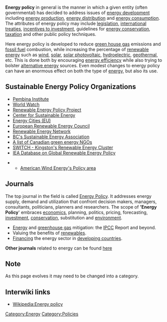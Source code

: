 '''Energy policy''' in general is the manner in which a given entity (often governmental) has decided to address issues of [[energy development]] including [[energy production]], [[energy distribution]] and [[energy consumption]]. The attributes of energy policy may include [[legislation]], [[international treaties]], [[incentives to investment]], guidelines for [[energy conservation]], [[taxation]] and other public policy techniques. 

Here energy policy is developed to reduce [[green house gas]] emissions and [[fossil fuel]] combustion, while increasing the percentage of [[renewable energy]] such as [[wind]], [[solar]], [[solar photovoltaic]], [[hydroelectric]], [[geothermal]], etc. This is done both by encouraging [[energy efficiency]] while also trying to bolster [[alternative energy]] sources. Even modest changes to energy policy can have an enormous effect on both the type of [[energy]], but also its use.

== Sustainable Energy Policy Organizations ==
* [http://communities.pembina.org/work/energy-policy Pembina Institute]
* [http://www.worldwatch.org/node/1698 World Watch]
* [http://www.repp.org/ Renewable Energy Policy Project]
* [http://www.cse.org.uk/ Center for Sustainable Energy]
* [http://www.energie-cites.eu/ Energy Cities (EU)]
* [http://www.erec-renewables.org/ European Renewable Energy Council]
* [http://www.ren21.net/ Renewable Energy Network]
* [http://www.bcsea.org/policy/ BC's Sustainable Energy Association]
* [http://www.cleanenergyclassrooms.ca/green-energy-ngos/ A list of Canadian green energy NGOs]
* [http://www.switchkingston.ca/ SWITCH - Kingston's Renewable Energy Cluster]
* [http://www.iea.org/textbase/pm/grindex.aspx IEA Database on Global Renewable Energy Policy]

** [http://www.awea.org/policy/ American Wind Energy's Policy area]

== Journals ==

The top journal in the field is called [http://www.elsevier.com/wps/find/journaldescription.cws_home/30414/description#description Energy Policy]. It addresses energy supply, demand and utilization that confront decision makers, managers, consultants, politicians, planners and researchers. The scope of ''''Energy Policy'''' embraces [[economics]], planning, politics, pricing, forecasting, [[investment]], [[conservation]], substitution and [[environment]].
* [[Energy]] and [[greenhouse gas]] mitigation: the [[IPCC]] Report and beyond.
* Valuing  the benefits of [[renewable]]s.
* [[Financing]] the energy sector in [[developing countries]].

'''Other journals''' related to energy can be found [[Journals#Energy_Related_Journals|here]]

==Note==
As this page evolves it may need to be changed into a category.

== Interwiki links ==

* [[Wikipedia:Energy policy]]

[[Category:Energy]]
[[Category:Policies]]